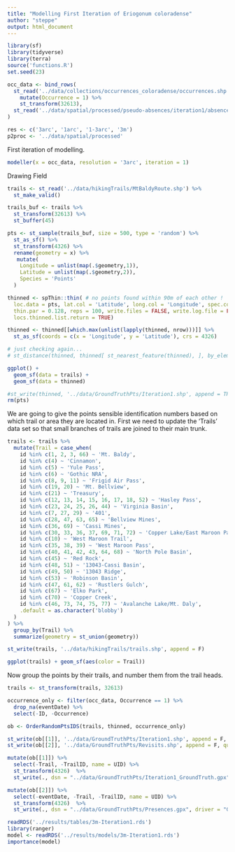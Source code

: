 ```yaml
---
title: "Modelling First Iteration of Eriogonum coloradense"
author: "steppe"
output: html_document
---
```



```r
library(sf)
library(tidyverse)
library(terra)
source('functions.R')
set.seed(23)
```


```r

occ_data <- bind_rows(
  st_read('../data/collections/occurrences_coloradense/occurrences.shp', quiet = T) %>% 
    mutate(Occurrence = 1) %>% 
    st_transform(32613),
  st_read('../data/spatial/processed/pseudo-absences/iteration1/absences.shp', quiet = T) 
)

res <- c('3arc', '1arc', '1-3arc', '3m')
p2proc <- '../data/spatial/processed'

```

First iteration of modelling. 

```r
modeller(x = occ_data, resolution = '3arc', iteration = 1)
```

Drawing Field 

```r

trails <- st_read('../data/hikingTrails/MtBaldyRoute.shp') %>% 
  st_make_valid() 

trails_buf <- trails %>% 
  st_transform(32613) %>% 
  st_buffer(45)

pts <- st_sample(trails_buf, size = 500, type = 'random') %>% 
  st_as_sf() %>% 
  st_transform(4326) %>% 
  rename(geometry = x) %>% 
   mutate(
    Longitude = unlist(map(.$geometry,1)), 
    Latitude = unlist(map(.$geometry,2)), 
    Species = 'Points'
  )

thinned <- spThin::thin( # no points found within 90m of each other !
  loc.data = pts, lat.col = 'Latitude', long.col = 'Longitude', spec.col = 'Species',
  thin.par = 0.128, reps = 100, write.files = FALSE, write.log.file = FALSE, 
  locs.thinned.list.return = TRUE) 

thinned <- thinned[[which.max(unlist(lapply(thinned, nrow)))]] %>% 
  st_as_sf(coords = c(x = 'Longitude', y = 'Latitude'), crs = 4326) 

# just checking again... 
# st_distance(thinned, thinned[ st_nearest_feature(thinned), ], by_element = T)

ggplot() + 
  geom_sf(data = trails) + 
  geom_sf(data = thinned) 

#st_write(thinned, '../data/GroundTruthPts/Iteration1.shp', append = TRUE)
rm(pts)
```

We are going to give the points sensible identification numbers based on which trail or area they are located in. 
First we need to update the 'Trails' data set so that small branches of trails are joined to their main trunk.
```r

trails <- trails %>% 
  mutate(Trail = case_when(
    id %in% c(1, 2, 3, 66) ~ 'Mt. Baldy',
    id %in% c(4) ~ 'Cinnamon',
    id %in% c(5) ~ 'Yule Pass',
    id %in% c(6) ~ 'Gothic NRA',
    id %in% c(8, 9, 11) ~ 'Frigid Air Pass',
    id %in% c(19, 20) ~ 'Mt. Bellview',
    id %in% c(21) ~ 'Treasury',
    id %in% c(12, 13, 14, 15, 16, 17, 18, 52) ~ 'Hasley Pass',
    id %in% c(23, 24, 25, 26, 44) ~ 'Virginia Basin',  
    id %in% c(7, 27, 29) ~ '401', 
    id %in% c(28, 47, 63, 65) ~ 'Bellview Mines', 
    id %in% c(36, 69) ~ 'Cassi Mines', 
    id %in% c(30, 33, 36, 37, 69, 71, 72) ~ 'Copper Lake/East Maroon Pass', 
    id %in% c(10) ~ 'West Maroon Trail',
    id %in% c(35, 38, 39) ~ 'West Maroon Pass', 
    id %in% c(40, 41, 42, 43, 64, 68) ~ 'North Pole Basin', 
    id %in% c(45) ~ 'Red Rock', 
    id %in% c(48, 51) ~ '13043-Cassi Basin', 
    id %in% c(49, 50) ~ '13043 Ridge', 
    id %in% c(53) ~ 'Robinson Basin',
    id %in% c(47, 61, 62) ~ 'Rustlers Gulch',
    id %in% c(67) ~ 'Elko Park',
    id %in% c(70) ~ 'Copper Creek',
    id %in% c(46, 73, 74, 75, 77) ~ 'Avalanche Lake/Mt. Daly',
    .default = as.character('blobby')
  )
) %>% 
  group_by(Trail) %>% 
  summarize(geometry = st_union(geometry))

st_write(trails, '../data/hikingTrails/trails.shp', append = F)

ggplot(trails) + geom_sf(aes(color = Trail))
```

Now group the points by their trails, and number them from the trail heads. 
```r

trails <- st_transform(trails, 32613) 

occurrence_only <- filter(occ_data, Occurrence == 1) %>% 
  drop_na(eventDate) %>% 
  select(-ID, -Occurrence)

ob <- OrderRandomPtsIDS(trails, thinned, occurrence_only)

st_write(ob[[1]], '../data/GroundTruthPts/Iteration1.shp', append = F, quiet = T) 
st_write(ob[[2]], '../data/GroundTruthPts/Revisits.shp', append = F, quiet = T) 

mutate(ob[[1]]) %>% 
  select(-Trail, -TrailID, name = UID) %>% 
  st_transform(4326)  %>% 
  st_write(., dsn = "../data/GroundTruthPts/Iteration1_GroundTruth.gpx", driver = "GPX")

mutate(ob[[2]]) %>% 
  select(-eventDate, -Trail, -TrailID, name = UID) %>% 
  st_transform(4326)  %>% 
  st_write(., dsn = "../data/GroundTruthPts/Presences.gpx", driver = "GPX")
```



```r
readRDS('../results/tables/3m-Iteration1.rds')
library(ranger)
model <- readRDS('../results/models/3m-Iteration1.rds')
importance(model)
```

